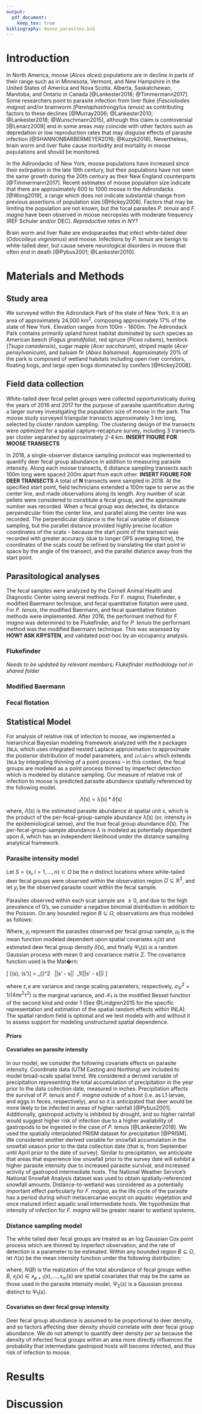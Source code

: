 ```yaml
---
output: 
  pdf_document:
    keep_tex: true
bibliography: moose_parasites.bib
---
```


\vspace*{\stretch{1.0}}
\begin{center}
  \Large{\textbf{Evaluation of infection risk of two endoparasites to moose (Alces alces) in the Adirondack Park of New York}}\\
  \vspace{5mm}
  \large{Alec Wong\textsuperscript{1}, Krysten Schuler\textsuperscript{1}, Angela Fuller\textsuperscript{1,2,3}}\\
  \vspace{5mm}
  \normalsize{\textsuperscript{1}Cornell University}\\
  \normalsize{\textsuperscript{2}New York Cooperative Fish and Wildlife Research Unit}\\
  \normalsize{\textsuperscript{3}U.S. Geological Survey}\\
  \vspace*{\fill}
\end{center}

\newpage

# Introduction

In North America, moose (*Alces alces*) populations are in decline in parts of
their range such as in Minnesota, Vermont, and New Hampshire in the United
States of America and Nova Scotia, Alberta, Saskatchewan, Manitoba, and Ontario
in Canada [@Lankester2018; @Timmermann2017]. Some researchers point to parasite
infection from liver fluke (*Fascioloides magna*) and/or brainworm
(*Parelaphastrongylus tenuis*) as contributing factors to these declines
[@Murray2006; @Lankester2010; @Lankester2018; @Wunschmann2015], although this
claim is controversial [@Lenarz2009] and in some areas may coincide with other
factors such as depredation or low reproduction rates that may disguise effects
of parasite infection [@SHANNONBARBERMEYER2016; @Kuzyk2018]. Nevertheless, brain
worm and liver fluke cause morbidity and mortality in moose populations and
should be monitored.

In the Adirondacks of New York, moose populations have increased since their
extirpation in the late 19th century, but their populations have not seen the
same growth during the 20th century as their New England counterparts
[@Timmermann2017]. Recent estimates of moose population size indicate that there
are approximately 600 to 1000 moose in the Adirondacks [@Wong2019], a range
which does not indicate substantial change from previous assertions of
population size [@Hickey2008]. Factors that may be limiting the population are
not known, but the focal parasites *P. tenuis* and *F. magna* have been observed
in moose necropsies with moderate frequency (REF Schuler and/or DEC).
*Reproductive rates in NY?*

Brain worm and liver fluke are endoparasites that infect white-tailed deer
(*Odocoileus virginianus*) and moose. Infections by *P. tenuis* are benign to
white-tailed deer, but cause severe neurological disorders in moose that often
end in death [@Pybus2001; @Lankester2010].

# Materials and Methods

## Study area

We surveyed within the Adirondack Park of the state of New York. It is an area
of approximately 24,000 $\text{km}^2$, composing approximately 17% of the state
of New York. Elevation ranges from 100m - 1600m. The Adirondack Park contains
primarily upland forest habitat dominated by such species as American beech
(*Fagus grandifolia*), red spruce (*Picea rubens*), hemlock (*Tsuga
canadensis*), sugar maple (*Acer saccharum*), striped maple (*Acer
pensylvanicum*), and balsam fir (*Abies balsamea*). Approximately 20% of the
park is composed of wetland habitats including open river corridors, floating
bogs, and large open bogs dominated by conifers [@Hickey2008].

## Field data collection

White-tailed deer fecal pellet groups were collected opportunistically during
the years of 2016 and 2017 for the purpose of parasite quantification during a
larger survey investigating the population size of moose in the park. The moose
study surveyed triangular transects approximately 3 km long, selected by cluster
random sampling. The clustering design of the transects were optimized for a
spatial capture-recapture survey, including 3 transects per cluster separated by
approximately 2-4 km. **INSERT FIGURE FOR MOOSE TRANSECTS**

In 2018, a single-observer distance sampling protocol was implemented to
quantify deer fecal group abundance in addition to measuring parasite intensity.
Along each moose transects, 6 distance sampling transects each 100m long were
spaced 200m apart from each other. **INSERT FIGURE FOR DEER TRANSECTS** A total
of **N** transects were sampled in 2018. At the specified start point, field
technicians extended a 100m tape to serve as the center line, and made
observations along its length. Any number of scat pellets were considered to
constitute a fecal group, and the approximate number was recorded. When a fecal
group was detected, its distance perpendicular from the center line, and
parallel along the center line was recorded. The perpendicular distance is the
focal variable of distance sampling, but the parallel distance provided highly
precise location coordinates of the scats -- because the start point of the
transect was recorded with greater accuracy (due to longer GPS averaging time),
the coordinates of the scats could be refined by translating the start point in
space by the angle of the transect, and the parallel distance away from the
start point.

## Parasitological analyses

The fecal samples were analyzed by the Cornell Animal Health and Diagnostic
Center using several methods. For *F. magna*, Flukefinder, a modified Baermann
technique, and fecal quantitative flotation were used. For *P. tenuis*, the
modified Baermann, and fecal quantitative flotation methods were implemented.
After 2016, the performant method for *F. magna* was determined to be
Flukefinder, and for *P. tenuis* the performant method was the modified Baermann
technique. This was assessed by **HOW? ASK KRYSTEN**, and validated post-hoc by
an occupancy analysis.

### Flukefinder

*Needs to be updated by relevant members; Flukefinder methodology not in shared folder*

### Modified Baermann

### Fecal flotation

## Statistical Model

For analysis of relative risk of infection to moose, we implemented a
hierarchical Bayesian modeling framework analyzed with the `R` packages `INLA`,
which uses integrated nested Laplace approximation to approximate the posterior
distribution of model parameters, and `inlabru` which extends `INLA` by
integrating thinning of a point process -- in this context, the fecal groups are
modeled as a point process thinned by imperfect detection which is modeled by
distance sampling. Our measure of relative risk of infection to moose is
predicted parasite abundance spatially referenced by the following model.

$$
\widehat{\Lambda}(s) = \hat{\lambda}(s) * \hat{\delta}(s)
$$

where, $\widehat{\Lambda}(s)$ is the estimated parasite abundance at spatial
unit $s$, which is the product of the per-fecal-group-sample abundance
$\hat{\lambda}(s)$ (or, intensity in the epidemiological sense), and the true
fecal group abundance $\hat{\delta}(s)$. The per-fecal-group-sample abundance
$\lambda$ is modeled as potentially dependent upon $\delta$, which has an
independent likelihood under the distance sampling analytical framework.

### Parasite intensity model

Let $S = \{s_i, i = 1, ..., n\} \subset \Omega$ be the $n$ distinct locations
where white-tailed deer fecal groups were observed within the observation region
$\Omega \subseteq \mathbb{R}^2$, and let $y_i$ be the observed parasite count
within the fecal sample.

Parasites observed within each scat sample are $\ge 0$, and due to the high
prevalence of 0's, we consider a negative binomial distribution in addition to
the Poisson.  On any bounded region $B \subseteq \Omega$, observations are thus
modeled as follows:

\begin{equation}
\begin{gathered}
y_i \sim \text{Poisson}(\mu_i) \\
\log(\mu_i) = \beta_0 + \beta_1*x_1(s_i) + ... + \beta_p*x_p(s_i) + \beta_{ds}*\hat\delta(s_i) + \Psi_1(s_i) \\
\Psi_1(s_i) \sim GP(0, \Sigma)
\end{gathered}
\end{equation}

Where, $y_i$ represent the parasites observed per fecal group sample, $\mu_i$ is the mean function modeled dependent upon spatial covariates $x_j(s)$ and estimated deer fecal group density $\hat\delta(s)$, and finally $\Psi_1(s)$ is a random Gaussian process with mean 0 and covariance matrix $\Sigma$. The covariance function used is the Mat�rn:

\[
\text{cov}[\Psi(s), \Psi(s')] = \sigma_{\Psi}^2 \  \kappa ||s' - s|| \ \mathcal{K}_1(\kappa ||s' - s||)
\]

where $\tau, \kappa$ are variance and range scaling parameters, respectively,
$\sigma_{\Psi}^2 = 1/(4\pi\kappa^2\tau^2)$ is the marginal variance, and
$\mathcal{K}_1$ is the modified Bessel function of the second kind and order 1
(See @Lindgren2015 for the specific representation and estimation of the spatial
random effects within INLA). The spatial random field is optional and we test
models with and without it to assess support for modeling unstructured spatial
dependence.

#### Priors 

#### Covariates on parasite intensity

In our model, we consider the following covariate effects on parasite intensity.
Coordinate data (UTM Easting and Northing) are included to model broad-scale
spatial trend. We considered a derived variable of precipitation representing
the total accumulation of precipitation in the year prior to the data collection
date, measured in inches. Precipitation affects the survival of *P. tenuis* and
*F. magna* outside of a host (i.e. as L1 larvae, and eggs in feces,
respectively), and so it is anticipated that deer would be more likely to be
infected in areas of higher rainfall [@Pybus2001]. Additionally, gastropod
activity is inhibited by drought, and so higher rainfall would suggest higher
risk of infection due to a higher availability of gastropods to be ingested in
the case of *P. tenuis* [@Lankester2018]. We used the spatially interpolated
PRISM dataset for precipitation [@PRISM]. We considered another derived variable
for snowfall accumulation in the snowfall season prior to the data collection
date (that is, from September until April prior to the date of survey). Similar
to precipitation, we anticipate that areas that experience low snowfall prior to
the survey date will exhibit a higher parasite intensity due to increased
parasite survival, and increased activity of gastropod intermediate hosts. The
National Weather Service's National Snowfall Analysis dataset was used to obtain
spatially-referenced snowfall amounts. Distance-to-wetland was considered as a
potentially important effect particularly for *F. magna*, as the life cycle of
the parasite has a period during which metacercariae encyst on aquatic
vegetation and once matured infect aquatic snail intermediate hosts. We
hypothesize that intensity of infection for *F. magna* will be greater nearer to
wetland systems.

### Distance sampling model

The white tailed deer fecal groups are treated as an log Gaussian Cox point
process which are thinned by imperfect observation, and the rate of detection is
a parameter to be estimated. Within any bounded region $B \subseteq \Omega$, let
$\Lambda(s)$ be the mean intensity function under the following distribution:

\begin{equation}
\begin{gathered}
N(B) \sim \text{Poisson}(\Lambda(s)*|B|) \\
\log\Lambda(s) = \beta_{p+1}*x_{p+1}(s) + ... + \beta_{m}*x_{m}(s) + \Psi_2(s) \\
\Psi_2(s) \sim GP(0, \Sigma)
\end{gathered}
\end{equation}

where, $N(B)$ is the realization of the total abundance of fecal groups within
$B$, $x_j(s) \in {x_{p+1}(s), ..., x_{m}(s)}$ are spatial covariates that may be
the same as those used in the parasite intensity model, $\Psi_2(s)$ is a
Gaussian process distinct to $\Psi_1(s)$.

#### Covariates on deer fecal group intensity

Deer fecal group abundance is assumed to be proportional to deer density, and so
factors affecting deer density should correlate with deer fecal group abundance.
We do not attempt to quantify deer density *per se* because the density of
infected fecal groups within an area more directly influences the probability
that intermediate gastropod hosts will become infected, and thus risk of
infection to moose.



# Results

# Discussion